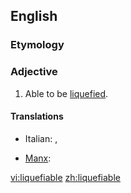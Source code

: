 ==English==

===Etymology===
{{suffix|liquefy|able}}

===Adjective===
{{en-adj}}

# Able to be [[liquefy|liquefied]].

====Translations====
{{trans-top}}
* Italian: {{t-|it|liquefacibile}}, {{t-|it|liquefattibile}}
{{trans-mid}}
* [[Manx]]: {{t-|gv|yn-lheie}}
{{trans-bottom}}

[[vi:liquefiable]]
[[zh:liquefiable]]